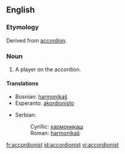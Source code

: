==English==
===Etymology===
Derived from [[accordion]].
===Noun===
#A player on the accordion.
====Translations====
{{top}}
*Bosnian: [[harmonikaš#Bosnian|harmonikaš]] {{m}}
*Esperanto: [[akordionisto]]
{{mid}}
*Serbian:
*:Cyrillic: [[хармоникаш#Serbian|хармоникаш]] {{m}}
*:Roman: [[harmonikaš#Serbian|harmonikaš]] {{m}}
{{bottom}}

[[fr:accordionist]]
[[id:accordionist]]
[[vi:accordionist]]
